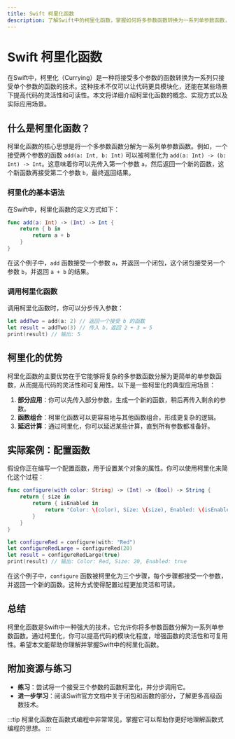 ```yaml
---
title: Swift 柯里化函数
description: 了解Swift中的柯里化函数，掌握如何将多参数函数转换为一系列单参数函数，并通过实际案例理解其应用场景。
---
```


# Swift 柯里化函数

在Swift中，柯里化（Currying）是一种将接受多个参数的函数转换为一系列只接受单个参数的函数的技术。这种技术不仅可以让代码更具模块化，还能在某些场景下提高代码的灵活性和可读性。本文将详细介绍柯里化函数的概念、实现方式以及实际应用场景。

## 什么是柯里化函数？

柯里化函数的核心思想是将一个多参数函数分解为一系列单参数函数。例如，一个接受两个参数的函数 `add(a: Int, b: Int)` 可以被柯里化为 `add(a: Int) -> (b: Int) -> Int`。这意味着你可以先传入第一个参数 `a`，然后返回一个新的函数，这个新函数再接受第二个参数 `b`，最终返回结果。

### 柯里化的基本语法

在Swift中，柯里化函数的定义方式如下：

```swift
func add(a: Int) -> (Int) -> Int {
    return { b in
        return a + b
    }
}
```

在这个例子中，`add` 函数接受一个参数 `a`，并返回一个闭包，这个闭包接受另一个参数 `b`，并返回 `a + b` 的结果。

### 调用柯里化函数

调用柯里化函数时，你可以分步传入参数：

```swift
let addTwo = add(a: 2) // 返回一个接受 b 的函数
let result = addTwo(3) // 传入 b，返回 2 + 3 = 5
print(result) // 输出: 5
```

## 柯里化的优势

柯里化函数的主要优势在于它能够将复杂的多参数函数分解为更简单的单参数函数，从而提高代码的灵活性和可复用性。以下是一些柯里化的典型应用场景：

1. **部分应用**：你可以先传入部分参数，生成一个新的函数，稍后再传入剩余的参数。
2. **函数组合**：柯里化函数可以更容易地与其他函数组合，形成更复杂的逻辑。
3. **延迟计算**：通过柯里化，你可以延迟某些计算，直到所有参数都准备好。

## 实际案例：配置函数

假设你正在编写一个配置函数，用于设置某个对象的属性。你可以使用柯里化来简化这个过程：

```swift
func configure(with color: String) -> (Int) -> (Bool) -> String {
    return { size in
        return { isEnabled in
            return "Color: \(color), Size: \(size), Enabled: \(isEnabled)"
        }
    }
}

let configureRed = configure(with: "Red")
let configureRedLarge = configureRed(20)
let result = configureRedLarge(true)
print(result) // 输出: Color: Red, Size: 20, Enabled: true
```

在这个例子中，`configure` 函数被柯里化为三个步骤，每个步骤都接受一个参数，并返回一个新的函数。这种方式使得配置过程更加灵活和可读。

## 总结

柯里化函数是Swift中一种强大的技术，它允许你将多参数函数分解为一系列单参数函数。通过柯里化，你可以提高代码的模块化程度，增强函数的灵活性和可复用性。希望本文能帮助你理解并掌握Swift中的柯里化函数。

## 附加资源与练习

- **练习**：尝试将一个接受三个参数的函数柯里化，并分步调用它。
- **进一步学习**：阅读Swift官方文档中关于闭包和函数的部分，了解更多高级函数技术。

:::tip
柯里化函数在函数式编程中非常常见，掌握它可以帮助你更好地理解函数式编程的思想。
:::